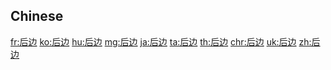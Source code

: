 {{also|後邊}}
==Chinese==
{{zh-see|後邊}}

[[fr:后边]]
[[ko:后边]]
[[hu:后边]]
[[mg:后边]]
[[ja:后边]]
[[ta:后边]]
[[th:后边]]
[[chr:后边]]
[[uk:后边]]
[[zh:后边]]